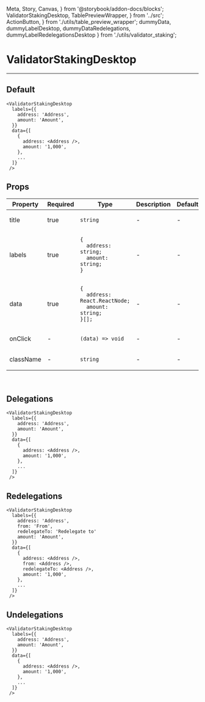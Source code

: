   Meta, Story, Canvas,
} from '@storybook/addon-docs/blocks';
  ValidatorStakingDesktop, TablePreviewWrapper,
} from '../src';
  ActionButton,
} from './utils/table_preview_wrapper';
  dummyData, dummyLabelDesktop, dummyDataRedelegations, dummyLabelRedelegationsDesktop
} from './utils/validator_staking';

<Meta title="ValidatorStakingDesktop" component={ValidatorStakingDesktop} />

# ValidatorStakingDesktop
---

## Default
<Canvas>
  <Story name="Default">
    <ValidatorStakingDesktop labels={dummyLabelDesktop} data={dummyData} />
  </Story>
</Canvas>

```
<ValidatorStakingDesktop
  labels={{
    address: 'Address',
    amount: 'Amount',
  }}
  data={[
    {
      address: <Address />,
      amount: '1,000',
    },
    ...
  ]}
 />
```

## Props
<table>
<thead>
  <tr>
    <th>Property</th>
    <th>Required</th>
    <th>Type</th>
    <th>Description</th>
    <th>Default</th>
  </tr>
  </thead>
  <tbody>
  <tr>
    <td>title</td>
    <td>true</td>
    <td>

`string`

  </td>
    <td>-</td>
    <td>-</td>
  </tr>

  <tr>
    <td>labels</td>
    <td>true</td>
    <td>

```
{
  address: string;
  amount: string;
}
```

  </td>
    <td>-</td>
    <td>-</td>
  </tr>

  <tr>
    <td>data</td>
    <td>true</td>
    <td>

```
{
  address: React.ReactNode;
  amount: string;
}[];
```

  </td>
    <td>-</td>
    <td>-</td>
  </tr>

  <tr>
    <td>onClick</td>
    <td>-</td>
    <td>

`(data) => void`

  </td>
    <td>-</td>
    <td>-</td>
  </tr>

  <tr>
    <td>className</td>
    <td>-</td>
    <td>

`string`

  </td>
    <td>-</td>
    <td>-</td>
  </tr>
  </tbody>
</table>
<br/>


## Delegations
<Canvas>
  <Story name="Delegations">
    <ValidatorStakingDesktop labels={dummyLabelDesktop} data={dummyData} />
  </Story>
</Canvas>

```
<ValidatorStakingDesktop
  labels={{
    address: 'Address',
    amount: 'Amount',
  }}
  data={[
    {
      address: <Address />,
      amount: '1,000',
    },
    ...
  ]}
 />
```

## Redelegations
<Canvas>
  <Story name="Redelegations">
    <ValidatorStakingDesktop labels={dummyLabelRedelegationsDesktop} data={dummyDataRedelegations} />
  </Story>
</Canvas>

```
<ValidatorStakingDesktop
  labels={{
    address: 'Address',
    from: 'From',
    redelegateTo: 'Redelegate to'
    amount: 'Amount',
  }}
  data={[
    {
      address: <Address />,
      from: <Address />,
      redelegateTo: <Address />,
      amount: '1,000',
    },
    ...
  ]}
 />
```

## Undelegations
<Canvas>
  <Story name="Undelegations">
    <ValidatorStakingDesktop labels={dummyLabelDesktop} data={dummyData} />
  </Story>
</Canvas>

```
<ValidatorStakingDesktop
  labels={{
    address: 'Address',
    amount: 'Amount',
  }}
  data={[
    {
      address: <Address />,
      amount: '1,000',
    },
    ...
  ]}
 />
```
